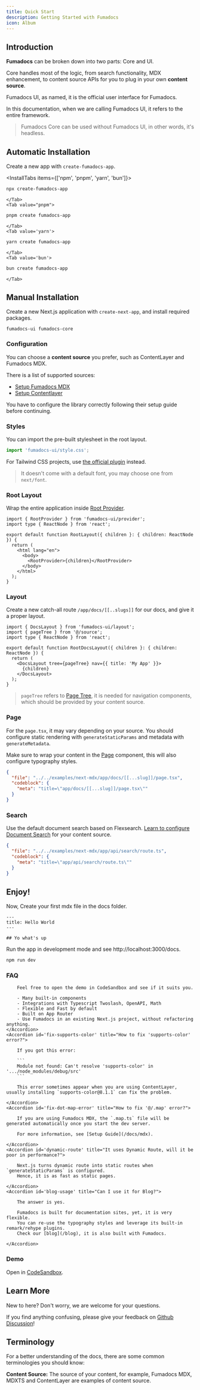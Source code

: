 ```yaml
---
title: Quick Start
description: Getting Started with Fumadocs
icon: Album
---
```


## Introduction

**Fumadocs** can be broken down into two parts: Core and UI.

Core handles most of the logic, from search functionality, MDX enhancement, to content source APIs for you to plug in your own **content source**.

Fumadocs UI, as named, it is the official user interface for Fumadocs.

In this documentation, when we are calling Fumadocs UI, it refers to the entire framework.

> Fumadocs Core can be used without Fumadocs UI, in other words, it's headless.

## Automatic Installation

Create a new app with `create-fumadocs-app`.

<InstallTabs items={['npm', 'pnpm', 'yarn', 'bun']}>
    <Tab value='npm'>

```bash
npx create-fumadocs-app
```

    </Tab>
    <Tab value="pnpm">

```bash
pnpm create fumadocs-app
```

    </Tab>
    <Tab value='yarn'>

```bash
yarn create fumadocs-app
```

    </Tab>
    <Tab value='bun'>

```bash
bun create fumadocs-app
```

    </Tab>

</InstallTabs>

## Manual Installation

Create a new Next.js application with `create-next-app`, and install required packages.

```package-install
fumadocs-ui fumadocs-core
```

### Configuration

You can choose a **content source** you prefer, such as ContentLayer and Fumadocs MDX.

There is a list of supported sources:

- [Setup Fumadocs MDX](/docs/mdx)
- [Setup Contentlayer](/docs/headless/contentlayer)

You have to configure the library correctly following their setup guide before continuing.

### Styles

You can import the pre-built stylesheet in the root layout.

```ts
import 'fumadocs-ui/style.css';
```

For Tailwind CSS projects, use [the official plugin](/docs/ui/theme) instead.

> It doesn't come with a default font, you may choose one from `next/font`.

### Root Layout

Wrap the entire application inside [Root Provider](/docs/ui/blocks/root-provider).

```tsx
import { RootProvider } from 'fumadocs-ui/provider';
import type { ReactNode } from 'react';

export default function RootLayout({ children }: { children: ReactNode }) {
  return (
    <html lang="en">
      <body>
        <RootProvider>{children}</RootProvider>
      </body>
    </html>
  );
}
```

### Layout

Create a new catch-all route `/app/docs/[[..slugs]]` for our docs, and give it a proper layout.

```tsx title="app/docs/layout.tsx"
import { DocsLayout } from 'fumadocs-ui/layout';
import { pageTree } from '@/source';
import type { ReactNode } from 'react';

export default function RootDocsLayout({ children }: { children: ReactNode }) {
  return (
    <DocsLayout tree={pageTree} nav={{ title: 'My App' }}>
      {children}
    </DocsLayout>
  );
}
```

> `pageTree` refers to [Page Tree](/docs/headless/page-tree), it is needed for navigation components, which should be provided by your content source.

### Page

For the `page.tsx`, it may vary depending on your source. You should configure static rendering with `generateStaticParams` and metadata with `generateMetadata`.

Make sure to wrap your content in the [Page](/docs/ui/blocks/page) component, this will also configure typography styles.

<Accordions>
<Accordion title="Example with Fumadocs MDX">

```json doc-gen:file
{
  "file": "../../examples/next-mdx/app/docs/[[...slug]]/page.tsx",
  "codeblock": {
    "meta": "title=\"app/docs/[[...slug]]/page.tsx\""
  }
}
```

</Accordion>
</Accordions>

### Search

Use the default document search based on Flexsearch. [Learn to configure Document Search](/docs/headless/search/flexsearch) for your content source.

<Accordions>
<Accordion title="Example with Fumadocs MDX">

```json doc-gen:file
{
  "file": "../../examples/next-mdx/app/api/search/route.ts",
  "codeblock": {
    "meta": "title=\"app/api/search/route.ts\""
  }
}
```

</Accordion>
</Accordions>

## Enjoy!

Now, Create your first mdx file in the docs folder.

```mdx title="content/docs/index.mdx"
---
title: Hello World
---

## Yo what's up
```

Run the app in development mode and see http://localhost:3000/docs.

```bash
npm run dev
```

### FAQ

<Accordions>
    <Accordion id='why-fumadocs-ui' title="Why Fumadocs UI?">

        Feel free to open the demo in CodeSandbox and see if it suits you.

        - Many built-in components
        - Integrations with Typescript Twoslash, OpenAPI, Math
        - Flexible and Fast by default
        - Built on App Router
        - Use Fumadocs in an existing Next.js project, without refactoring anything.
    </Accordion>
    <Accordion id='fix-supports-color' title="How to fix 'supports-color' error?">

        If you got this error:

        ```
        Module not found: Can't resolve 'supports-color' in '.../node_modules/debug/src'
        ```

        This error sometimes appear when you are using ContentLayer, usually installing `supports-color@8.1.1` can fix the problem.

    </Accordion>
    <Accordion id='fix-dot-map-error' title="How to fix '@/.map' error?">

        If you are using Fumadocs MDX, the `.map.ts` file will be generated automatically once you start the dev server.

        For more information, see [Setup Guide](/docs/mdx).

    </Accordion>
    <Accordion id='dynamic-route' title="It uses Dynamic Route, will it be poor in performance?">

        Next.js turns dynamic route into static routes when `generateStaticParams` is configured.
        Hence, it is as fast as static pages.

    </Accordion>
    <Accordion id='blog-usage' title="Can I use it for Blog?">

        The answer is yes.

        Fumadocs is built for documentation sites, yet, it is very flexible.
        You can re-use the typography styles and leverage its built-in remark/rehype plugins.
        Check our [blog](/blog), it is also built with Fumadocs.

    </Accordion>

</Accordions>

### Demo

Open in [CodeSandbox](https://githubbox.com/fuma-nama/fumadocs-ui-template).

## Learn More

New to here? Don't worry, we are welcome for your questions.

If you find anything confusing, please give your feedback on [Github Discussion](https://github.com/fuma-nama/fumadocs/discussions)!

<Cards>
  <Card
    href="/docs/headless/page-conventions"
    title="Page Structure"
    description="Learn how to structure your pages"
  />
  <Card
    href="/docs/ui/internationalization"
    title="Learn I18n"
    description="Learn how to implement I18n"
  />
  <Card
    href="/docs/ui/theme"
    title="Theming"
    description="Add themes to Fumadocs UI"
  />
  <Card
    href="/docs/ui/components/codeblock"
    title="Code Block"
    description="Learn how to use code blocks in MDX"
  />
</Cards>

## Terminology

For a better understanding of the docs, there are some common terminologies you should know:

**Content Source:** The source of your content, for example, Fumadocs MDX, MDXTS and ContentLayer are examples of content source.
